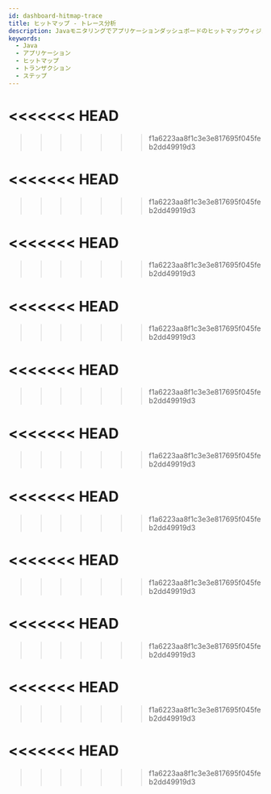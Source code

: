 ```yaml
---
id: dashboard-hitmap-trace
title: ヒットマップ - トレース分析
description: Javaモニタリングでアプリケーションダッシュボードのヒットマップウィジェットを通じてトランザクションとその下位ステップの情報を一目で分析する方法を案内します。 ユーザーは、照会が必要な領域をドラッグして、選択した領域のトランザクション一覧と詳細ステップ情報を含む分析画面を確認できます。 これにより、エラーが発生したトランザクション情報を分類し、トランザクションの性能を詳細に分析できます。
keywords:
  - Java
  - アプリケーション
  - ヒットマップ
  - トランザクション
  - ステップ
---
```


<<<<<<< HEAD
=======

>>>>>>> f1a6223aa8f1c3e3e817695f045feb2dd49919d3

<Dashboardhitmaptracedesc />

<<<<<<< HEAD
=======

>>>>>>> f1a6223aa8f1c3e3e817695f045feb2dd49919d3

<Dashboardhitmaptracebasicusage level={2} />


<Dashboardhitmaptraceanalysistx level={2} />


<Dashboardhitmaptracetableview />


<Dashboardhitmaptracerecordsummary />


<Dashboardhitmaptracerecordsummaryattribute />


<Dashboardhitmaptracetreeview />


<Dashboardhitmapactivestack />


<Dashboardhitmaptracemultitx />


<Dashboardhitmaptracemethod />


<Dashboardhitmaptracesql />

<<<<<<< HEAD
=======

>>>>>>> f1a6223aa8f1c3e3e817695f045feb2dd49919d3

<Dashboardhitmaptracehttpcall />

<<<<<<< HEAD
=======

>>>>>>> f1a6223aa8f1c3e3e817695f045feb2dd49919d3

<Dashboardhitmaptracetracsactionlog />

<<<<<<< HEAD
=======

>>>>>>> f1a6223aa8f1c3e3e817695f045feb2dd49919d3

<Dashboardhitmaptracetxlogkeyword />

<<<<<<< HEAD
=======

>>>>>>> f1a6223aa8f1c3e3e817695f045feb2dd49919d3

<Displayorhidetablecolumn level={4} />

<<<<<<< HEAD
=======

>>>>>>> f1a6223aa8f1c3e3e817695f045feb2dd49919d3

<Changeordertablecolumn level={4} />

<<<<<<< HEAD
=======

>>>>>>> f1a6223aa8f1c3e3e817695f045feb2dd49919d3

<Setdisplaytablecontents level={4} />

<<<<<<< HEAD
=======

>>>>>>> f1a6223aa8f1c3e3e817695f045feb2dd49919d3

<AddtionalTitle level={2} />

<<<<<<< HEAD
=======

>>>>>>> f1a6223aa8f1c3e3e817695f045feb2dd49919d3

<Searchhttpparameter />

<<<<<<< HEAD
=======

>>>>>>> f1a6223aa8f1c3e3e817695f045feb2dd49919d3

<Searchtransactionparmeter />


<LinkedProjects />


<Addfuncsettablecolumn />


<Addfuncdownloaddate />
